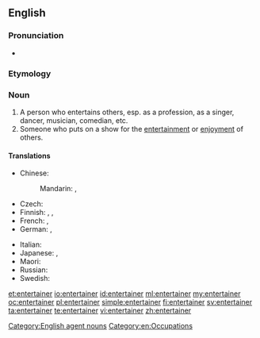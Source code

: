 ==English==
{{wikipedia}}

===Pronunciation===
* {{rhymes|eɪnə(r)}}

===Etymology===
{{suffix|entertain|er}}

===Noun===
{{en-noun}}

# A person who entertains others, esp. as a profession, as a singer, dancer, musician, comedian, etc.
# Someone who puts on a show for the [[entertainment]] or [[enjoyment]] of others.

====Translations====
{{trans-top|person who entertains}}
* Chinese:
*: Mandarin: {{t|cmn|演藝人員|sc=Hani}}, {{t|cmn|演艺人员|tr=yǎnyìrényuán|sc=Hani}}
* Czech: {{t-|cs|bavič|m}}
* Finnish: {{t-|fi|viihdyttäjä}}, {{t-|fi|showmies}}, {{t-|fi|viihdetaiteilija}}
* French: {{t+|fr|amuseur|m}}, {{t+|fr|divertisseur|m}}
* German: {{t-|de|Unterhalter|m}}, {{t-|de|Entertainer|m}}
{{trans-mid}}
* Italian: {{t-|it|intrattenitore}}
* Japanese: {{t-|ja|エンターテイナー|tr=entāteinā|sc=Jpan}}, {{t-|ja|芸人|tr=げいにん, geinin|sc=Jpan}}
* Maori: {{t|mi|kaiwhakangahau}}
* Russian: {{tø|ru|[[эстрадный]] [[артист]]|m|tr=estrádnyj artíst|sc=Cyrl}}
* Swedish: {{t-|sv|underhållare|c}}
{{trans-bottom}}

[[Category:English agent nouns]]
[[Category:en:Occupations]]

[[et:entertainer]]
[[io:entertainer]]
[[id:entertainer]]
[[ml:entertainer]]
[[my:entertainer]]
[[oc:entertainer]]
[[pl:entertainer]]
[[simple:entertainer]]
[[fi:entertainer]]
[[sv:entertainer]]
[[ta:entertainer]]
[[te:entertainer]]
[[vi:entertainer]]
[[zh:entertainer]]